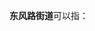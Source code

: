 '''东风路街道'''可以指：
{{PRC admin/disambig|15/01/02/006/000|41/01/05/010/000|41/01/22/002/000|43/01/05/002/000|43/04/05/002/000|43/05/02/005/000|61/03/03/006/000}}
{{disambig|cat=五字乡级行政区划-街道名消歧义}}
